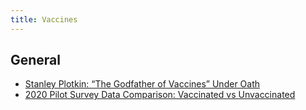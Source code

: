 ```yaml
---
title: Vaccines 
---
```


## General

- [Stanley Plotkin: "The Godfather of Vaccines" Under Oath]((https://twitter.com/JoshWalkos/status/1674476378379485184?s=20))
- [2020 Pilot Survey Data Comparison: Vaccinated vs Unvaccinated](https://cdn.website-editor.net/s/fbd2f2a8b1b04bdba97a21e6e5d356aa/files/uploaded/Pilot%2520Survey%2520Data%2520Graphs%2520--%2520October%25202020%2520%25283%2529.pdf?Expires=1689750887&Signature=WewLdqlXuQg1VzXpywMOu0DVMXe5dyz4Xx3gMzVL2d-TLbRj-XrCriUKplw2mEG3DK0-5y2gGBXYc3YSH82mKXaQtmj~9xOgDLDrQIqsyFMk8O6jGx3PQi0zyIJJpLqMLEPJQCE5Cya5TbAGIxrjE-j6gIW7sQEzGoFgwTZxB0gnQGs~gf1VyTfsAQCW6lnkwt6TzN6W14WmO2LUCJ5x8ZQGOA0WcUNSHpcSrx-3IGPukJLxaPtPGmFVYWFlvpBcti5nJg7xHZx-tVJKd9KcR5KvfGKMIk8HCnkCyLEKkuuii5y4MfoocJ8X8JoEt-3pFbuP6M4LCD29bg2eaFu~Vw__&Key-Pair-Id=K2NXBXLF010TJW)